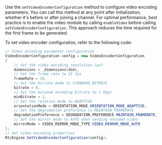 
<PlatformWrapper platform="unity">

Use the `setVideoEncoderConfiguration` method to configure video encoding parameters. You can call this method at any point after initialization, whether it's before or after joining a channel. For optimal performance, best practice is to enable the video module by calling `enableVideo` before calling `setVideoEncoderConfiguration`. This approach reduces the time required for the first frame to be generated.

To set video encoder configuration, refer to the following code:

```csharp
// Video encoding parameter configuration
VideoEncoderConfiguration config = new VideoEncoderConfiguration
{
    // Set the video encoding resolution (px)
    dimensions = _dimensions[dim],
    // Set the frame rate to 15 fps
    frameRate = 15,
    // Set the bitrate mode to STANDARD_BITRATE
    bitrate = 0,
    // Set the minimum encoding bitrate to 1 Kbps
    minBitrate = 1,
    // Set the rotation mode to ADAPTIVE
    orientationMode = ORIENTATION_MODE.ORIENTATION_MODE_ADAPTIVE,
    // Set the degradation preference to MAINTAIN_FRAMERATE
    degradationPreference = DEGRADATION_PREFERENCE.MAINTAIN_FRAMERATE,
    // Set the mirror mode to AUTO when sending encoded video
    mirrorMode = VIDEO_MIRROR_MODE_TYPE.VIDEO_MIRROR_MODE_AUTO
};
// Set video encoding properties
RtcEngine.SetVideoEncoderConfiguration(config);
```
</PlatformWrapper>